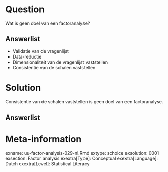 
Question
========
  
Wat is geen doel van een factoranalyse?

  
Answerlist
----------
* Validatie van de vragenlijst
* Data-reductie
* Dimensionaliteit van de vragenlijst vaststellen
* Consistentie van de schalen vaststellen


Solution
========
  
Consistentie van de schalen vaststellen is geen doel van een factoranalyse.

Answerlist
----------



Meta-information
================
exname: uu-factor-analysis-029-nl.Rmd
extype: schoice
exsolution: 0001
exsection: Factor analysis
exextra[Type]: Conceptual
exextra[Language]: Dutch
exextra[Level]: Statistical Literacy
